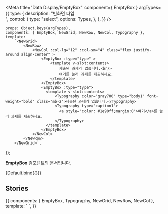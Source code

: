 
<Meta
    title="Data Display/EmptyBox"
    component={ EmptyBox }
    argTypes={{
        type: {
            description: "빈화면 타입<br/>",
            control: {
                type: "select",
                options: Types,
            },
        },
    }}
/>

    props: Object.keys(argTypes),
    components: { EmptyBox, NewGrid, NewRow, NewCol, Typography },
    template:
        `<NewGrid>
            <NewRow>
                <NewCol :col-lg="12" :col-sm="4" class="flex justify-around align-center" >
                    <EmptyBox :type="type" >
                        <template v-slot:contents>
                            제출된 과제가 없습니다.<br/>
                            여기를 눌러 과제를 제출하세요.
                        </template>
                    </EmptyBox>
                    <EmptyBox :type="type">
                      <template v-slot:contents>
                          <Typography color="gray700" type="body1" font-weight="bold" class="mb-2">제출된 과제가 없습니다.</Typography>
                          <Typography type="caption1">
                            <a style="color: #1e90ff;margin:0">여기</a>를 눌러 과제를 제출하세요.
                          </Typography>
                      </template>
                    </EmptyBox>
                </NewCol>
            </NewRow>
        </NewGrid>`,
});

**EmptyBox** 컴포넌트의 문서입니다.

<Story name="Default" height="100px">
    {Default.bind({})}
</Story>

<ArgsTable story="Default" />

## Stories
<Canvas>
    <Story name="Empty" height="100px">
        {{
            components: { EmptyBox, Typography, NewGrid, NewRow, NewCol },
            template:
                `<NewGrid>
                    <NewRow>
                        <NewCol :col-lg="12" :col-sm="4" class="flex justify-around align-center" >
                            <EmptyBox type="simple" >
                                <template v-slot:contents>
                                    제출된 과제가 없습니다.<br/>
                                    여기를 눌러 과제를 제출하세요.
                                </template>
                            </EmptyBox>
                            <EmptyBox type="emphasized">
                              <template v-slot:contents>
                                  <Typography color="gray700" type="body1" font-weight="bold" class="mb-2">제출된 과제가 없습니다.</Typography>
                                  <Typography type="caption1">
                                    <a style="color: #1e90ff;margin:0">여기</a>를 눌러 과제를 제출하세요.
                                  </Typography>
                              </template>
                            </EmptyBox>
                        </NewCol>
                    </NewRow>
                </NewGrid>`,
        }}
    </Story>
</Canvas>


